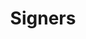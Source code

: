 ---
title: Signers
description: Get information about signers on the Stacks blockchain.
toc: false
index: true
---